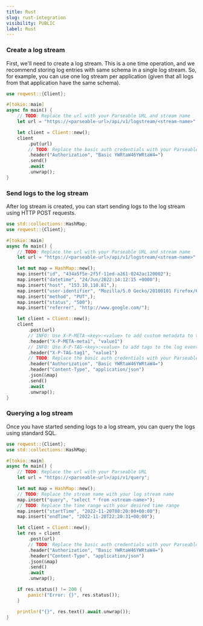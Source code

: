 ```yaml
---
title: Rust
slug: rust-integration  
visibility: PUBLIC
label: Rust
---
```


<head>
<title>Rust Application Integration to Parseable | Parseable</title>
<meta charSet="utf-8" />
<meta name="twitter:card" content="summary" />
</head>


### Create a log stream

First, we'll need to create a log stream. This is a one time operation, and we recommend storing log entries with same schema in a single log stream. So, for example, you can use one log stream per application (given that all logs from that application have the same schema).

```rust showLineNumbers
use reqwest::{Client};

#[tokio::main]
async fn main() {
    // TODO: Replace the url with your Parseable URL and stream name    
    let url = "https://<parseable-url>/api/v1/logstream/<stream-name>";

    let client = Client::new();
    client
        .put(url)
        // TODO: Replace the basic auth credentials with your Parseable credentials
        .header("Authorization", "Basic YWRtaW46YWRtaW4=")
        .send()
        .await
        .unwrap();
}

```

### Send logs to the log stream

After log stream is created, you can start sending logs to the log stream using HTTP POST requests.

```rust showLineNumbers
use std::collections::HashMap;
use reqwest::{Client};

#[tokio::main]
async fn main() {
    // TODO: Replace the url with your Parseable URL and stream name    
    let url = "https://<parseable-url>/api/v1/logstream/<stream-name>";

    let mut map = HashMap::new();
    map.insert("id", "434a5f5e-2f5f-11ed-a261-0242ac120002");
    map.insert("datetime", "24/Jun/2022:14:12:15 +0000");
    map.insert("host", "153.10.110.81",);
    map.insert("user-identifier", "Mozilla/5.0 Gecko/20100101 Firefox/64.0",);
    map.insert("method", "PUT",);
    map.insert("status", "500");
    map.insert("referrer", "http://www.google.com/");

    let client = Client::new();
    client
        .post(url)
        // INFO: Use X-P-META-<key>:<value> to add custom metadata to the log event
        .header("X-P-META-meta1", "value1")
        // INFO: Use X-P-TAG-<key>:<value> to add tags to the log event
        .header("X-P-TAG-tag1", "value1")
        // TODO: Replace the basic auth credentials with your Parseable credentials
        .header("Authorization", "Basic YWRtaW46YWRtaW4=")
        .header("Content-Type", "application/json")
        .json(&map)
        .send()
        .await
        .unwrap();
}

```

### Querying a log stream

Once you have started sending logs to a log stream, you can query the logs using standard SQL.

```rust showLineNumbers
use reqwest::{Client};
use std::collections::HashMap;

#[tokio::main]
async fn main() {
    // TODO: Replace the url with your Parseable URL
    let url = "https://<parseable-url>/api/v1/query";

    let mut map = HashMap::new();
    // TODO: Replace the stream name with your log stream name
    map.insert("query", "select * from <stream-name>");
    // TODO: Replace the time range with your desired time range
    map.insert("startTime", "2022-11-20T08:20:00+00:00");
    map.insert("endTime", "2022-11-20T22:20:31+00:00");

    let client = Client::new();
    let res = client
        .post(url)
        // TODO: Replace the basic auth credentials with your Parseable credentials
        .header("Authorization", "Basic YWRtaW46YWRtaW4=")
        .header("Content-Type", "application/json")
        .json(&map)
        .send()
        .await
        .unwrap();

    if res.status() != 200 {
        panic!("Error: {}", res.status());
    }

    println!("{}", res.text().await.unwrap());
}

```
